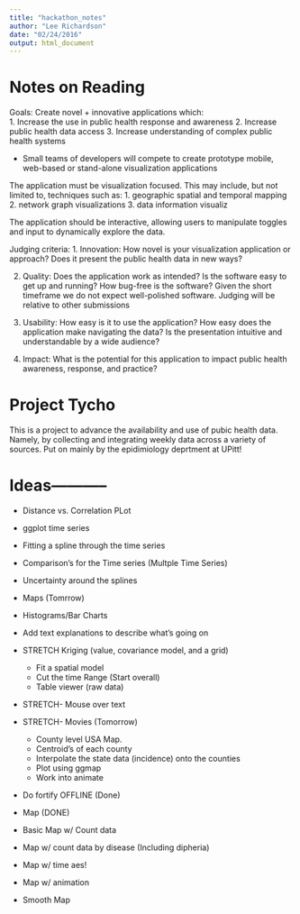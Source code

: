 ```yaml
---
title: "hackathon_notes"
author: "Lee Richardson"
date: "02/24/2016"
output: html_document
---
```


# Notes on Reading 
Goals: Create novel + innovative applications which:  
  1. Increase the use in public health response and awareness
  2. Increase public health data access
  3. Increase understanding of complex public health systems 

- Small teams of developers will compete to create prototype mobile, web-based or stand-alone visualization applications

The application must be visualization focused.  This may include, but not limited to, techniques such as:
1. geographic spatial and temporal mapping
2. network graph visualizations
3. data information visualiz

The application should be interactive, allowing users to manipulate toggles and input to dynamically explore the data.

Judging criteria: 
1. Innovation:  How novel is your visualization application or approach? Does it present the public health data in new ways?

2. Quality: Does the application work as intended? Is the software easy to get up and running? How bug-free is the software? Given the short timeframe we do not expect well-polished software. Judging will be relative to other submissions

3. Usability: How easy is it to use the application? How easy does the application make navigating the data? Is the presentation intuitive and understandable by a wide audience?

4. Impact: What is the potential for this application to impact public health awareness, response, and practice?

# Project Tycho
This is a project to advance the availability and use of pubic health data. Namely, by collecting and integrating weekly data across a variety of sources. Put on mainly by the epidimiology deprtment at UPitt!

# Ideas-----------
- Distance vs. Correlation PLot 
- ggplot time series 
- Fitting a spline through the time series 
- Comparison's for the Time series (Multple Time Series)

- Uncertainty around the splines 
- Maps (Tomrrow)
- Histograms/Bar Charts 
- Add text explanations to describe what's going on

- STRETCH Kriging (value, covariance model, and a grid)
  - Fit a spatial model
  - Cut the time Range (Start overall)
  - Table viewer (raw data)
- STRETCH- Mouse over text 

- STRETCH- Movies (Tomorrow)
  - County level USA Map. 
  - Centroid's of each county 
  - Interpolate the state data (incidence) onto the counties 
  - Plot using ggmap 
  - Work into animate 

- Do fortify OFFLINE (Done) 
- Map (DONE)

- Basic Map w/ Count data 
- Map w/ count data by disease (Including dipheria)

- Map w/ time aes! 
- Map w/ animation 
- Smooth Map 
  
  
